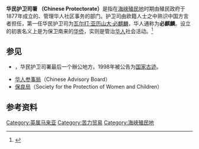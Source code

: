 {{refimprove|time=2016-07-06T09:25:47+00:00}}
'''华民护卫司署 （Chinese Protectorate）'''是指在[[海峡殖民地|海峡殖民地]]时期由殖民政府于1877年成立的、管理华人社区事务的部门。护卫司由欧籍人士之中熟识中国方言者担任，第一任华民护卫司为[[必麒麟|瓦尔打·亚历山大·必麒麟]]，华人通称为'''必麒麟'''。设立的初衷名义上是为保卫南来的[[华侨|华侨]]，实则是管治[[华人|华人]]社会活动。<ref name=lishi> {{Cite book | author = 鄭永常 | title = 普通高級中學選修歷史下 | location = 台南市 | publisher = 翰林出版社 | date = 2009年 | pages =  | ISBN =  | accessdate = 2016年7月6日 | url =  | language = zh-hant | quote =  }} </ref>

==参见==
* {{le|前劳工部大厦|Old Ministry of Labour Building}}，华民护卫司署最后一个辦公地方。1998年被公告为[[新加坡国家古迹|国家古迹]]。
* [[华人参事局|华人参事局]]（Chinese Advisory Board）
* [[保良局(新加坡)|保良局]]（Society for the Protection of Women and Children）
==参考资料==
{{reflist}}

[[Category:英属马来亚|Category:英属马来亚]]
[[Category:苦力贸易|Category:苦力贸易]]
[[Category:海峡殖民地|Category:海峡殖民地]]